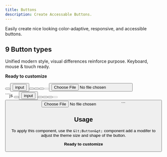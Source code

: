 ```yaml
---
title: Buttons
description: Create Accessable Buttons.
---
```



Easily create nice looking color-adaptive, responsive, and accessible buttons.

## 9 Button types

Unified modern style, visual differences reinforce purpose. Keyboard, mouse & touch ready.

**Ready to customize**

<Tabs>
  <TabItem label="PREVIEW">
    <div class="not-content flex flex-wrap gap-sm">
      <Button value="Default" />
      <Button value="icon" icon="mdi:jellyfish-outline" />
      <input type="button" value="input" />
      <Button type="submit" value="submit" />
      <Button value="Type button" />
      <Button type="reset" value="Reset" />
      <Button value="Disabled" disabled />
      <Button value="Custom" custom />
      <input type="file" />
    </div>
  </TabItem>
  <TabItem label="MARKUP">
    ```js
    <Button value="Default" />
    <Button value="icon" icon="mdi:jellyfish-outline" />
    <input type="button" value="input" />
    <Button type="submit" value="submit" />
    <Button value="Type button" />
    <Button type="reset" value="Reset" />
    <Button value="Disabled" disabled />
    <Button value="Custom" />
    <input type="file" />
    ```
  </TabItem>
</Tabs>

## Usage

To apply this component, use the `&lt;Button&gt;` component add a modifer to adjust the theme size and shape of the button.

**Ready to customize**
